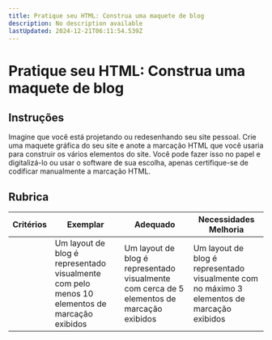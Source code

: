 ```yaml
---
title: Pratique seu HTML: Construa uma maquete de blog
description: No description available
lastUpdated: 2024-12-21T06:11:54.539Z
---
```


# Pratique seu HTML: Construa uma maquete de blog

## Instruções

Imagine que você está projetando ou redesenhando seu site pessoal. Crie uma maquete gráfica do seu site e anote a marcação HTML que você usaria para construir os vários elementos do site. Você pode fazer isso no papel e digitalizá-lo ou usar o software de sua escolha, apenas certifique-se de codificar manualmente a marcação HTML.

## Rubrica

| Critérios | Exemplar                                                                           | Adequado                                                                         | Necessidades Melhoria                                                                 |
| -------- | ----------------------------------------------------------------------------------- | -------------------------------------------------------------------------------- | --------------------------------------------------------------------------------- |
|          | Um layout de blog é representado visualmente com pelo menos 10 elementos de marcação exibidos | Um layout de blog é representado visualmente com cerca de 5 elementos de marcação exibidos | Um layout de blog é representado visualmente com no máximo 3 elementos de marcação exibidos |


